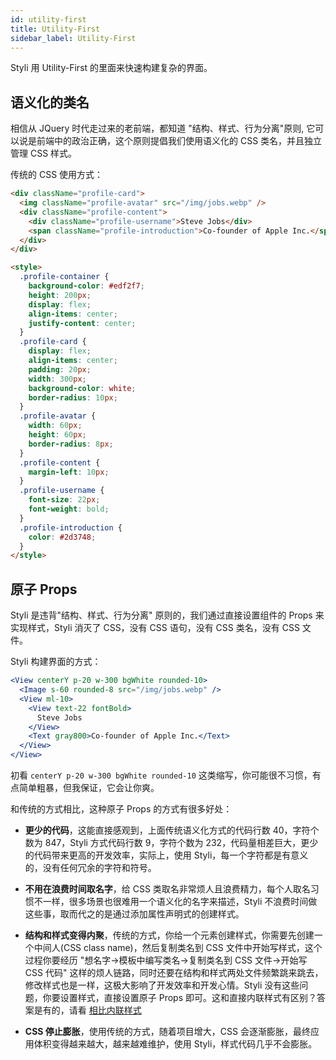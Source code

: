 ```yaml
---
id: utility-first
title: Utility-First
sidebar_label: Utility-First
---
```



Styli 用 Utility-First 的里面来快速构建复杂的界面。

## 语义化的类名

相信从 JQuery 时代走过来的老前端，都知道 "结构、样式、行为分离"原则, 它可以说是前端中的政治正确，这个原则提倡我们使用语义化的 CSS 类名，并且独立管理 CSS 样式。

传统的 CSS 使用方式：

<UtilityFirstRaw />

```html
<div className="profile-card">
  <img className="profile-avatar" src="/img/jobs.webp" />
  <div className="profile-content">
    <div className="profile-username">Steve Jobs</div>
    <span className="profile-introduction">Co-founder of Apple Inc.</span>
  </div>
</div>

<style>
  .profile-container {
    background-color: #edf2f7;
    height: 200px;
    display: flex;
    align-items: center;
    justify-content: center;
  }
  .profile-card {
    display: flex;
    align-items: center;
    padding: 20px;
    width: 300px;
    background-color: white;
    border-radius: 10px;
  }
  .profile-avatar {
    width: 60px;
    height: 60px;
    border-radius: 8px;
  }
  .profile-content {
    margin-left: 10px;
  }
  .profile-username {
    font-size: 22px;
    font-weight: bold;
  }
  .profile-introduction {
    color: #2d3748;
  }
</style>
```

## 原子 Props

Styli 是违背"结构、样式、行为分离" 原则的，我们通过直接设置组件的 Props 来实现样式，Styli 消灭了 CSS，没有 CSS 语句，没有 CSS 类名，没有 CSS 文件。

Styli 构建界面的方式：

<UtilityFirstStyli />

```jsx
<View centerY p-20 w-300 bgWhite rounded-10>
  <Image s-60 rounded-8 src="/img/jobs.webp" />
  <View ml-10>
    <View text-22 fontBold>
      Steve Jobs
    </View>
    <Text gray800>Co-founder of Apple Inc.</Text>
  </View>
</View>
```

初看 `centerY p-20 w-300 bgWhite rounded-10` 这类缩写，你可能很不习惯，有点简单粗暴，但我保证，它会让你爽。

和传统的方式相比，这种原子 Props 的方式有很多好处：

- **更少的代码**，这能直接感观到，上面传统语义化方式的代码行数 40，字符个数为 847，Styli 方式代码行数 9，字符个数为 232，代码量相差巨大，更少的代码带来更高的开发效率，实际上，使用 Styli，每一个字符都是有意义的，没有任何冗余的字符和符号。

- **不用在浪费时间取名字**，给 CSS 类取名非常烦人且浪费精力，每个人取名习惯不一样，很多场景也很难用一个语义化的名字来描述，Styli 不浪费时间做这些事，取而代之的是通过添加属性声明式的创建样式。

- **结构和样式变得内聚**，传统的方式，你给一个元素创建样式，你需要先创建一个中间人(CSS class name)，然后复制类名到 CSS 文件中开始写样式，这个过程你要经历 "想名字->模板中编写类名->复制类名到 CSS 文件->开始写 CSS 代码" 这样的烦人链路，同时还要在结构和样式两处文件频繁跳来跳去，修改样式也是一样，这极大影响了开发效率和开发心情。Styli 没有这些问题，你要设置样式，直接设置原子 Props 即可。这和直接内联样式有区别？答案是有的，请看 [相比内联样式](TODO：)

- **CSS 停止膨胀**，使用传统的方式，随着项目增大，CSS 会逐渐膨胀，最终应用体积变得越来越大，越来越难维护，使用 Styli，样式代码几乎不会膨胀。
